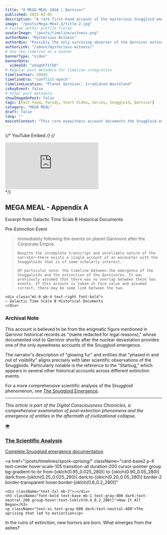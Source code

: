 ```yaml
---
title: "A MEGA MEAL SAGA | Qarnivor"
published: 2025-03-05
description: "A rare first-hand account of the mysterious Snuggloid emergence on Qarnivor following the nuclear extinction event."
image: "/posts/Mega-Meal-3/title-2.jpg"
# Custom author profile fields
avatarImage: "/posts/timeline/witness.png"
authorName: "Mysterious Witness"
authorBio: "Possibly the only surviving observer of the Qarnivor extinction and Snuggloid emergence"
authorLink: "/about/mysterious-witness/"
# Use the timeline as a banner
bannerType: "video"
bannerData: 
  videoId: "uXagUhT1fb0"
# Regular post metadata for timeline integration
timelineYear: 28045
timelineEra: "conflict-epoch"
timelineLocation: "Planet Qarnivor, Irradiated Wasteland"
isKeyEvent: false
# Other post metadata
showImageOnPost: false
tags: [Fast Food, Parody, Short Video, Series, Snuggloid, Qarnivor]
category: "MEGA MEAL"
draft: false
lang: ""
mascotContext: "This rare eyewitness account documents the Snuggloid emergence on post-nuclear Qarnivor—where glowing, phase-shifting entities materialized amid the ruins, possibly linked to the planet's extinction event. Features the mysterious 'Starbug' phenomenon and raises unsettling questions about whether these creatures were observers... or participants. Rule #1 of nuclear wastelands: When the sky starts birthing glowing furballs that taste like existential dread, you don't ask questions. You run. (P.S. The Starbug is definitely judging you.)"
---
```


{/* YouTube Embed */}
{/* <div className="card-base2 p-8 rounded-xl bg-[oklch(0.95_0.025_var(--hue))] dark:bg-[oklch(0.25_0.025_var(--hue))] transition rounded-md shadow-lg mb-8">
  <div className="relative pb-[56.25%]">
    <iframe
      src="https://www.youtube.com/embed/uXagUhT1fb0?controls=1"
      title="YouTube video player"
      frameBorder="0"
      allow="accelerometer; autoplay; clipboard-write; encrypted-media; gyroscope; picture-in-picture;"
      referrerPolicy="strict-origin-when-cross-origin"
      allowFullScreen
      className="absolute top-0 left-0 w-full h-full"
    ></iframe>
  </div>
</div> */}

<div class="font-jetbrains-mono pl-10 pr-10 Pm-10 rounded-xl bg-[oklch(0.95_0.025_var(--hue))] dark:bg-[oklch(0.25_0.025_var(--hue))] transition shadow-lg mb-8 overflow-hidden relative">
  <h2 class="text-2xl font-bold mb-4">MEGA MEAL - Appendix A</h2>
  <p class="italic">Excerpt from Galactic Time Scale B Historical Documents</p>
  <p class="font-bold">Pre-Extinction Event</p>
  
  <blockquote class="mt-4 text-xl text-[oklch(0.35_0.05_var(--hue))] dark:text-[oklch(0.85_0.05_var(--hue))]">
    Immediately following the events on planet Qarnivore after the Corporate Empire.  

    Despite the incomplete transcript and unreliable nature of the narrator—there exists a single account of an encounter with the Snuggaloids that is of some scholarly interest.  

    Of particular note: the timeline between the emergence of the Snuggaloids and the extinction of the Qarnivores. It was previously assumed that there was no overlap between these two events. If this account is taken at face value and assumed correct, there may be some link between the two.
  </blockquote>

    <div class="mt-6 pb-4 text-right font-bold">
    — Galactic Time Scale B Historical Documents
    </div>
</div>

<div className="card-base2 p-6 mb-6">
  <h3 className="font-bold text-xl mb-4 text-gray-800 dark:text-neutral-200">Archival Note</h3>
  <p className="text-lg text-gray-700 dark:text-neutral-300 mb-4">This account is believed to be from the enigmatic figure mentioned in Qarnivor historical records as "<span className="text-gray-700 dark:text-neutral-400" style={{ fontStyle: "italic" }}>(name redacted for legal reasons)</span>," whose documented visit to Qarnivor shortly after the nuclear devastation provides one of the only eyewitness accounts of the Snuggloid emergence.</p>
  
  <p className="text-lg text-gray-700 dark:text-neutral-300 mb-4">The narrator's description of "glowing fur" and entities that "phased in and out of visibility" aligns precisely with later scientific observations of the Snuggloids. Particularly notable is the reference to the "Starbug," which appears in several other historical accounts across different extinction events.</p>
  
  <p className="text-lg text-gray-700 dark:text-neutral-300 mb-4">For a more comprehensive scientific analysis of the Snuggloid phenomenon, see <a href="/posts/timelines/snuggaliod-emergence/" className="text-[oklch(0.5_0.3_var(--hue))] hover:underline"> The Snuggloid Emergence</a>.</p>
</div>

---

*This article is part of the Digital Consciousness Chronicles, a comprehensive examination of post-extinction phenomena and the emergence of entities in the aftermath of civilizational collapse.*

<div className="grid grid-cols-1 md:grid-cols-2 gap-4 mt-6 mb-6">
  <a 
    href="/posts/timelines/snuggaliod-emergence/" 
    className="card-base2 p-4 text-center hover:scale-105 transition-all duration-200 cursor-pointer group bg-gradient-to-br from-[oklch(0.95_0.025_320)] to-[oklch(0.90_0.05_320)] dark:from-[oklch(0.25_0.025_320)] dark:to-[oklch(0.20_0.05_320)] border-2 border-transparent hover:border-[oklch(0.6_0.2_320)]"
  >
    <div className="text-2xl mb-2">👁️</div>
    <h3 className="font-bold text-base mb-1 text-gray-800 dark:text-neutral-200 group-hover:text-[oklch(0.4_0.2_320)]">The Scientific Analysis</h3>
    <p className="text-xs text-gray-600 dark:text-neutral-400">Complete Snuggloid emergence documentation</p>
  </a>

  <a 
    href="/posts/timelines/spork-uprising/" 
    className="card-base2 p-4 text-center hover:scale-105 transition-all duration-200 cursor-pointer group bg-gradient-to-br from-[oklch(0.95_0.025_280)] to-[oklch(0.90_0.05_280)] dark:from-[oklch(0.25_0.025_280)] dark:to-[oklch(0.20_0.05_280)] border-2 border-transparent hover:border-[oklch(0.6_0.2_280)]"
  >
    <div className="text-2xl mb-2">⚔️</div>
    <h3 className="font-bold text-base mb-1 text-gray-800 dark:text-neutral-200 group-hover:text-[oklch(0.4_0.2_280)]">How It All Began</h3>
    <p className="text-xs text-gray-600 dark:text-neutral-400">The uprising that led to extinction</p>
  </a>
</div>

<div className="text-center text-xs text-gray-500 dark:text-neutral-400 italic mt-4">
  In the ruins of extinction, new horrors are born. What emerges from the ashes?
</div>